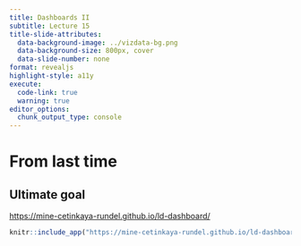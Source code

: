 ```yaml
---
title: Dashboards II
subtitle: Lecture 15
title-slide-attributes:
  data-background-image: ../vizdata-bg.png
  data-background-size: 800px, cover
  data-slide-number: none
format: revealjs
highlight-style: a11y
execute:
  code-link: true
  warning: true
editor_options: 
  chunk_output_type: console
---
```


# From last time

## Ultimate goal

::: {.medium .center-align}
<https://mine-cetinkaya-rundel.github.io/ld-dashboard/>
:::

```r
knitr::include_app("https://mine-cetinkaya-rundel.github.io/ld-dashboard/", height ="600px")
```
